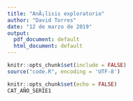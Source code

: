 ```yaml
---
title: "AnÃ¡lisis exploratorio"
author: "David Torres"
date: "12 de marzo de 2019"
output:
  pdf_document: default
  html_document: default
---
```


```r
knitr::opts_chunk$set(include = FALSE)
source("code.R", encoding = 'UTF-8')

```

```r
knitr::opts_chunk$set(echo = FALSE)
CAT_AÑO_SERIE1
```

